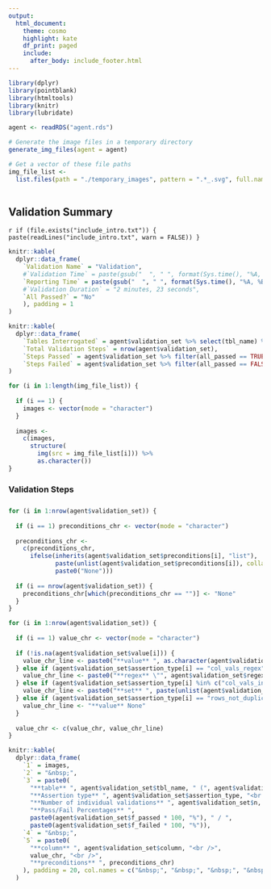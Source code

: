 ```yaml
---
output:
  html_document:
    theme: cosmo
    highlight: kate
    df_print: paged
    include:
      after_body: include_footer.html
---
```


```r
library(dplyr)
library(pointblank)
library(htmltools)
library(knitr)
library(lubridate)
```

```r
agent <- readRDS("agent.rds")
```

```r

# Generate the image files in a temporary directory
generate_img_files(agent = agent)

# Get a vector of these file paths
img_file_list <-
  list.files(path = "./temporary_images", pattern = ".*_.svg", full.names = TRUE)
```

## Validation Summary {style="padding-top: 15px"}

`r if (file.exists("include_intro.txt")) { paste(readLines("include_intro.txt", warn = FALSE)) }`

```r
knitr::kable(
  dplyr::data_frame(
    `Validation Name` = "Validation",
    #`Validation Time` = paste(gsub("  ", " ", format(Sys.time(), "%A, %B %d, %Y at %l:%M")), toupper(format(Sys.time(), "%p")), collapse = ""),
    `Reporting Time` = paste(gsub("  ", " ", format(Sys.time(), "%A, %B %d, %Y at %l:%M")), toupper(format(Sys.time(), "%p")), collapse = ""),
    #`Validation Duration` = "2 minutes, 23 seconds",
    `All Passed?` = "No"
    ), padding = 1
)
```


```r
knitr::kable(
  dplyr::data_frame(
    `Tables Interrogated` = agent$validation_set %>% select(tbl_name) %>% distinct() %>% .$tbl_name %>% paste(collapse = ", "),
    `Total Validation Steps` = nrow(agent$validation_set),
    `Steps Passed` = agent$validation_set %>% filter(all_passed == TRUE) %>% nrow(),
    `Steps Failed` = agent$validation_set %>% filter(all_passed == FALSE) %>% nrow())
)
```


```r
for (i in 1:length(img_file_list)) {
  
  if (i == 1) {
    images <- vector(mode = "character")
  }
  
  images <- 
    c(images,
      structure(
        img(src = img_file_list[i])) %>%
        as.character())
}
```

### Validation Steps {style="padding-bottom: 10px"}

```r

for (i in 1:nrow(agent$validation_set)) {
  
  if (i == 1) preconditions_chr <- vector(mode = "character")
  
  preconditions_chr <-
    c(preconditions_chr,
      ifelse(inherits(agent$validation_set$preconditions[i], "list"),
             paste(unlist(agent$validation_set$preconditions[i]), collapse = ", "),
             paste0("None")))
  
  if (i == nrow(agent$validation_set)) {
    preconditions_chr[which(preconditions_chr == "")] <- "None"
  }
}
```

```r

for (i in 1:nrow(agent$validation_set)) {
  
  if (i == 1) value_chr <- vector(mode = "character")
  
  if (!is.na(agent$validation_set$value[i])) {
    value_chr_line <- paste0("**value** ", as.character(agent$validation_set$value[i]))
  } else if (agent$validation_set$assertion_type[i] == "col_vals_regex") {
    value_chr_line <- paste0("**regex** \"", agent$validation_set$regex[i], "\"")
  } else if (agent$validation_set$assertion_type[i] %in% c("col_vals_in_set", "col_vals_not_in_set")) {
    value_chr_line <- paste0("**set** ", paste(unlist(agent$validation_set$set[i]), collapse = ", "))
  } else if (agent$validation_set$assertion_type[i] == "rows_not_duplicated") {
    value_chr_line <- "**value** None"
  }
 
  value_chr <- c(value_chr, value_chr_line)
}
```


```r
knitr::kable(
  dplyr::data_frame(
    `1` = images,
    `2` = "&nbsp;",
    `3` = paste0(
      "**table** ", agent$validation_set$tbl_name, " (", agent$validation_set$db_type, ")<br />",
      "**Assertion type** ", agent$validation_set$assertion_type, "<br />",
      "**Number of individual validations** ", agent$validation_set$n, "<br />",
      "**Pass/Fail Percentages** ",
      paste0(agent$validation_set$f_passed * 100, "%"), " / ",
      paste0(agent$validation_set$f_failed * 100, "%")),
    `4` = "&nbsp;",
    `5` = paste0(
      "**column** ", agent$validation_set$column, "<br />",
      value_chr, "<br />",
      "**preconditions** ", preconditions_chr)
    ), padding = 20, col.names = c("&nbsp;", "&nbsp;", "&nbsp;", "&nbsp;", "&nbsp;")
  )
```

